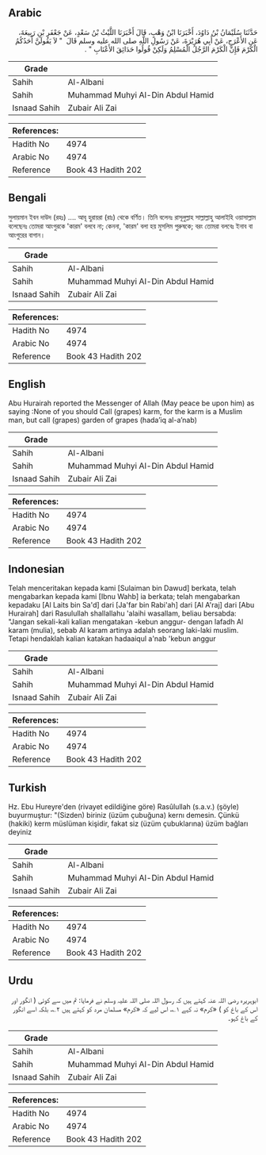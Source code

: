 ## Arabic


<div dir="rtl" lang="ar" style={{fontSize:'larger',backgroundColor:'#f8f9fa',padding:20}}>
حَدَّثَنَا سُلَيْمَانُ بْنُ دَاوُدَ، أَخْبَرَنَا ابْنُ وَهْبٍ، قَالَ أَخْبَرَنَا اللَّيْثُ بْنُ سَعْدٍ، عَنْ جَعْفَرِ بْنِ رَبِيعَةَ، عَنِ الأَعْرَجِ، عَنْ أَبِي هُرَيْرَةَ، عَنْ رَسُولِ اللَّهِ صلى الله عليه وسلم قَالَ ‏ "‏ لاَ يَقُولَنَّ أَحَدُكُمُ الْكَرْمَ فَإِنَّ الْكَرْمَ الرَّجُلُ الْمُسْلِمُ وَلَكِنْ قُولُوا حَدَائِقَ الأَعْنَابِ ‏"‏ ‏.‏
</div>
<div style={{backgroundColor:'#f8f9fa',padding:20, marginBottom: 10}}><table> <thead> <tr> <th>Grade</th> <th></th> </tr> </thead> <tbody> <tr><td>Sahih</td><td>Al-Albani</td></tr><tr><td>Sahih</td><td>Muhammad Muhyi Al-Din Abdul Hamid</td></tr><tr><td>Isnaad Sahih</td><td>Zubair Ali Zai</td></tr></tbody></table><table> <thead> <tr> <th>References:</th> <th></th> </tr> </thead> <tbody><tr><td>Hadith No</td><td>4974</td></tr><tr><td>Arabic No</td><td>4974</td></tr><tr><td>Reference</td><td>Book 43 Hadith 202</td></tr></tbody></table></div>

## Bengali


<div dir="ltr" lang="bn" style={{fontSize:'larger',backgroundColor:'#f8f9fa',padding:20}}>
সুলায়মান ইবন দাউদ (রহঃ) .... আবূ হুরায়রা (রাঃ) থেকে বর্ণিত। তিনি বলেনঃ রাসূলুল্লাহ সাল্লাল্লাহু আলাইহি ওয়াসাল্লাম বলেছেনঃ তোমরা আংগুরকে 'কারম' বলবে না; কেননা, 'কারম' বলা হয় মুসলিম পুরুষকে; বরং তোমরা বলবেঃ ইনাব বা আংগুরের বাগান।
</div>
<div style={{backgroundColor:'#f8f9fa',padding:20, marginBottom: 10}}><table> <thead> <tr> <th>Grade</th> <th></th> </tr> </thead> <tbody> <tr><td>Sahih</td><td>Al-Albani</td></tr><tr><td>Sahih</td><td>Muhammad Muhyi Al-Din Abdul Hamid</td></tr><tr><td>Isnaad Sahih</td><td>Zubair Ali Zai</td></tr></tbody></table><table> <thead> <tr> <th>References:</th> <th></th> </tr> </thead> <tbody><tr><td>Hadith No</td><td>4974</td></tr><tr><td>Arabic No</td><td>4974</td></tr><tr><td>Reference</td><td>Book 43 Hadith 202</td></tr></tbody></table></div>

## English


<div dir="ltr" lang="en" style={{fontSize:'larger',backgroundColor:'#f8f9fa',padding:20}}>
Abu Hurairah reported the Messenger of Allah (May peace be upon him) as saying :None of you should Call (grapes) karm, for the karm is a Muslim man, but call (grapes) garden of grapes (hada’iq al-a’nab)
</div>
<div style={{backgroundColor:'#f8f9fa',padding:20, marginBottom: 10}}><table> <thead> <tr> <th>Grade</th> <th></th> </tr> </thead> <tbody> <tr><td>Sahih</td><td>Al-Albani</td></tr><tr><td>Sahih</td><td>Muhammad Muhyi Al-Din Abdul Hamid</td></tr><tr><td>Isnaad Sahih</td><td>Zubair Ali Zai</td></tr></tbody></table><table> <thead> <tr> <th>References:</th> <th></th> </tr> </thead> <tbody><tr><td>Hadith No</td><td>4974</td></tr><tr><td>Arabic No</td><td>4974</td></tr><tr><td>Reference</td><td>Book 43 Hadith 202</td></tr></tbody></table></div>

## Indonesian


<div dir="ltr" lang="id" style={{fontSize:'larger',backgroundColor:'#f8f9fa',padding:20}}>
Telah menceritakan kepada kami [Sulaiman bin Dawud] berkata, telah mengabarkan kepada kami [Ibnu Wahb] ia berkata; telah mengabarkan kepadaku [Al Laits bin Sa'd] dari [Ja'far bin Rabi'ah] dari [Al A'raj] dari [Abu Hurairah] dari Rasulullah shallallahu 'alaihi wasallam, beliau bersabda: "Jangan sekali-kali kalian mengatakan -kebun anggur- dengan lafadh Al karam (mulia), sebab Al karam artinya adalah seorang laki-laki muslim. Tetapi hendaklah kalian katakan hadaaiqul a'nab 'kebun anggur
</div>
<div style={{backgroundColor:'#f8f9fa',padding:20, marginBottom: 10}}><table> <thead> <tr> <th>Grade</th> <th></th> </tr> </thead> <tbody> <tr><td>Sahih</td><td>Al-Albani</td></tr><tr><td>Sahih</td><td>Muhammad Muhyi Al-Din Abdul Hamid</td></tr><tr><td>Isnaad Sahih</td><td>Zubair Ali Zai</td></tr></tbody></table><table> <thead> <tr> <th>References:</th> <th></th> </tr> </thead> <tbody><tr><td>Hadith No</td><td>4974</td></tr><tr><td>Arabic No</td><td>4974</td></tr><tr><td>Reference</td><td>Book 43 Hadith 202</td></tr></tbody></table></div>

## Turkish


<div dir="ltr" lang="tr" style={{fontSize:'larger',backgroundColor:'#f8f9fa',padding:20}}>
Hz. Ebu Hureyre'den (rivayet edildiğine göre) Rasûlullah (s.a.v.) (şöyle) buyurmuştur: "(Sizden) biriniz (üzüm çubuğuna) kernı demesin. Çünkü (hakiki) kerm müslüman kişidir, fakat siz (üzüm çubuklarına) üzüm bağları deyiniz
</div>
<div style={{backgroundColor:'#f8f9fa',padding:20, marginBottom: 10}}><table> <thead> <tr> <th>Grade</th> <th></th> </tr> </thead> <tbody> <tr><td>Sahih</td><td>Al-Albani</td></tr><tr><td>Sahih</td><td>Muhammad Muhyi Al-Din Abdul Hamid</td></tr><tr><td>Isnaad Sahih</td><td>Zubair Ali Zai</td></tr></tbody></table><table> <thead> <tr> <th>References:</th> <th></th> </tr> </thead> <tbody><tr><td>Hadith No</td><td>4974</td></tr><tr><td>Arabic No</td><td>4974</td></tr><tr><td>Reference</td><td>Book 43 Hadith 202</td></tr></tbody></table></div>

## Urdu


<div dir="rtl" lang="ur" style={{fontSize:'larger',backgroundColor:'#f8f9fa',padding:20}}>
ابوہریرہ رضی اللہ عنہ کہتے ہیں کہ رسول اللہ صلی اللہ علیہ وسلم نے فرمایا: تم میں سے کوئی ( انگور اور اس کے باغ کو ) «كرم» نہ کہے ۱؎، اس لیے کہ «كرم» مسلمان مرد کو کہتے ہیں ۲؎، بلکہ اسے انگور کے باغ کہو۔
</div>
<div style={{backgroundColor:'#f8f9fa',padding:20, marginBottom: 10}}><table> <thead> <tr> <th>Grade</th> <th></th> </tr> </thead> <tbody> <tr><td>Sahih</td><td>Al-Albani</td></tr><tr><td>Sahih</td><td>Muhammad Muhyi Al-Din Abdul Hamid</td></tr><tr><td>Isnaad Sahih</td><td>Zubair Ali Zai</td></tr></tbody></table><table> <thead> <tr> <th>References:</th> <th></th> </tr> </thead> <tbody><tr><td>Hadith No</td><td>4974</td></tr><tr><td>Arabic No</td><td>4974</td></tr><tr><td>Reference</td><td>Book 43 Hadith 202</td></tr></tbody></table></div>